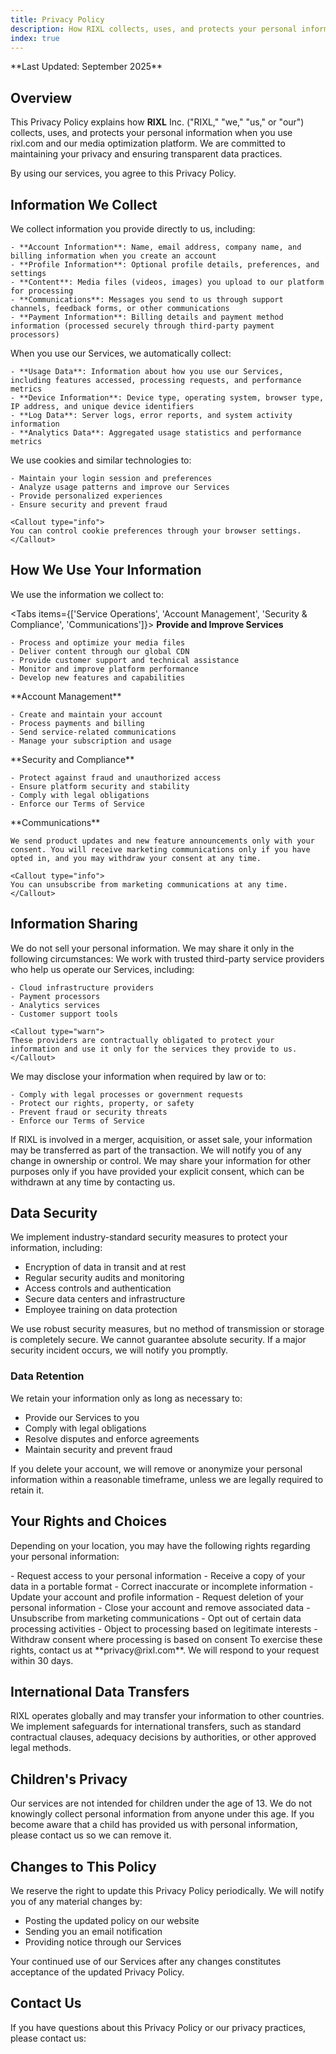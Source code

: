```yaml
---
title: Privacy Policy
description: How RIXL collects, uses, and protects your personal information when you use our media optimization platform and services.
index: true
---
```



<Callout type="info">
**Last Updated: September 2025**
</Callout>

## Overview

This Privacy Policy explains how **RIXL** Inc. ("RIXL," "we," "us," or "our") collects, uses, and protects your personal information when you use rixl.com and our media optimization platform. We are committed to maintaining your privacy and ensuring transparent data practices.

<Callout type="warn">
By using our services, you agree to this Privacy Policy.
</Callout>



## Information We Collect

<Cards>
  <Card title="Information You Provide" description="Data you directly share with us">
    We collect information you provide directly to us, including:

    - **Account Information**: Name, email address, company name, and billing information when you create an account
    - **Profile Information**: Optional profile details, preferences, and settings
    - **Content**: Media files (videos, images) you upload to our platform for processing
    - **Communications**: Messages you send to us through support channels, feedback forms, or other communications
    - **Payment Information**: Billing details and payment method information (processed securely through third-party payment processors)
  </Card>


  <Card title="Information We Collect Automatically" description="Data gathered during your use of our services">
    When you use our Services, we automatically collect:

    - **Usage Data**: Information about how you use our Services, including features accessed, processing requests, and performance metrics
    - **Device Information**: Device type, operating system, browser type, IP address, and unique device identifiers
    - **Log Data**: Server logs, error reports, and system activity information
    - **Analytics Data**: Aggregated usage statistics and performance metrics
  </Card>

  <Card title="Cookies and Tracking Technologies" description="Technologies that enhance your experience">
    We use cookies and similar technologies to:

    - Maintain your login session and preferences
    - Analyze usage patterns and improve our Services
    - Provide personalized experiences
    - Ensure security and prevent fraud

    <Callout type="info">
    You can control cookie preferences through your browser settings.
    </Callout>
  </Card>
</Cards>



## How We Use Your Information

We use the information we collect to:

<Tabs items={['Service Operations', 'Account Management', 'Security & Compliance', 'Communications']}>
  <Tab value="Service Operations">
    **Provide and Improve Services**

    - Process and optimize your media files
    - Deliver content through our global CDN
    - Provide customer support and technical assistance
    - Monitor and improve platform performance
    - Develop new features and capabilities
  </Tab>

  <Tab value="Account Management">
    **Account Management**

    - Create and maintain your account
    - Process payments and billing
    - Send service-related communications
    - Manage your subscription and usage
  </Tab>

  <Tab value="Security & Compliance">
    **Security and Compliance**

    - Protect against fraud and unauthorized access
    - Ensure platform security and stability
    - Comply with legal obligations
    - Enforce our Terms of Service
  </Tab>

  <Tab value="Communications">
    **Communications**

    We send product updates and new feature announcements only with your consent. You will receive marketing communications only if you have opted in, and you may withdraw your consent at any time.

    <Callout type="info">
    You can unsubscribe from marketing communications at any time.
    </Callout>
  </Tab>
</Tabs>



## Information Sharing

<Callout type="info">
We do not sell your personal information. We may share it only in the following circumstances:
</Callout>

<Cards>
  <Card title="Service Providers" description="Trusted partners who help operate our services">
    We work with trusted third-party service providers who help us operate our Services, including:

    - Cloud infrastructure providers
    - Payment processors
    - Analytics services
    - Customer support tools

    <Callout type="warn">
    These providers are contractually obligated to protect your information and use it only for the services they provide to us.
    </Callout>
  </Card>

  <Card title="Legal Requirements" description="When required by law or for protection">
    We may disclose your information when required by law or to:

    - Comply with legal processes or government requests
    - Protect our rights, property, or safety
    - Prevent fraud or security threats
    - Enforce our Terms of Service
  </Card>

  <Card title="Business Transfers" description="In case of corporate changes">
    If RIXL is involved in a merger, acquisition, or asset sale, your information may be transferred as part of the transaction. We will notify you of any change in ownership or control.
  </Card>

  <Card title="With Your Consent" description="Only when you explicitly agree">
    We may share your information for other purposes only if you have provided your explicit consent, which can be withdrawn at any time by contacting us.
  </Card>
</Cards>



## Data Security

We implement industry-standard security measures to protect your information, including:

- Encryption of data in transit and at rest
- Regular security audits and monitoring
- Access controls and authentication
- Secure data centers and infrastructure
- Employee training on data protection

<Callout type="warn">
We use robust security measures, but no method of transmission or storage is completely secure. We cannot guarantee absolute security. If a major security incident occurs, we will notify you promptly.
</Callout>

### Data Retention

We retain your information only as long as necessary to:

- Provide our Services to you
- Comply with legal obligations
- Resolve disputes and enforce agreements
- Maintain security and prevent fraud

<Callout type="info">
If you delete your account, we will remove or anonymize your personal information within a reasonable timeframe, unless we are legally required to retain it.
</Callout>



## Your Rights and Choices

Depending on your location, you may have the following rights regarding your personal information:

<Cards>
  <Card title="Access and Portability" description="Get your data">
    - Request access to your personal information
    - Receive a copy of your data in a portable format
  </Card>

  <Card title="Correction and Updates" description="Keep data accurate">
    - Correct inaccurate or incomplete information
    - Update your account and profile information
  </Card>

  <Card title="Deletion" description="Remove your data">
    - Request deletion of your personal information
    - Close your account and remove associated data
  </Card>

  <Card title="Opt-Out" description="Control communications">
    - Unsubscribe from marketing communications
    - Opt out of certain data processing activities
  </Card>

  <Card title="Data Processing Objections" description="Control how we use your data">
    - Object to processing based on legitimate interests
    - Withdraw consent where processing is based on consent
  </Card>
</Cards>

<Callout type="info">
To exercise these rights, contact us at **privacy@rixl.com**. We will respond to your request within 30 days.
</Callout>



## International Data Transfers

<Callout type="info">
RIXL operates globally and may transfer your information to other countries. We implement safeguards for international transfers, such as standard contractual clauses, adequacy decisions by authorities, or other approved legal methods.
</Callout>

## Children's Privacy

<Callout type="warn">
Our services are not intended for children under the age of 13. We do not knowingly collect personal information from anyone under this age. If you become aware that a child has provided us with personal information, please contact us so we can remove it.
</Callout>

## Changes to This Policy

We reserve the right to update this Privacy Policy periodically. We will notify you of any material changes by:

- Posting the updated policy on our website
- Sending you an email notification
- Providing notice through our Services

<Callout type="warn">
Your continued use of our Services after any changes constitutes acceptance of the updated Privacy Policy.
</Callout>

## Contact Us

If you have questions about this Privacy Policy or our privacy practices, please contact us:

<PrivacyContactCards />